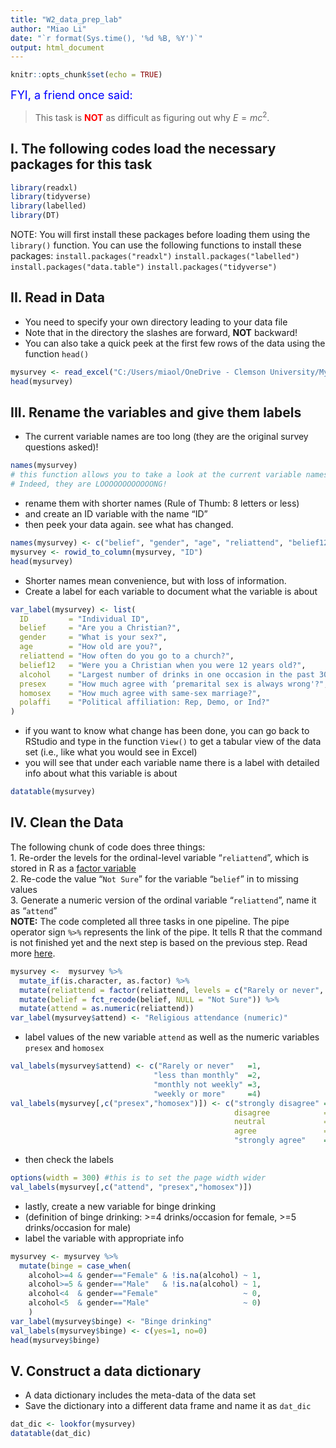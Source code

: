 ```yaml
---
title: "W2_data_prep_lab"
author: "Miao Li"
date: "`r format(Sys.time(), '%d %B, %Y')`"
output: html_document
---
```


```r
knitr::opts_chunk$set(echo = TRUE)

```
<span style="color:blue"><font size="4"> FYI, a friend once said:</font> </span>

> This task is <span style="color:red">__NOT__</span> as difficult 
> as figuring out why $E=mc^2$.

## I. The following codes load the necessary packages for this task 

```r
library(readxl)
library(tidyverse)
library(labelled)
library(DT) 
```
NOTE: You will first install these packages before loading them using the `library()` function. You can use the following functions to install these packages:
 `install.packages("readxl")`
 `install.packages("labelled")`
 `install.packages("data.table")`
 `install.packages("tidyverse")`

## II. Read in Data

* You need to specify your own directory leading to your data file
* Note that in the directory the slashes are forward, __NOT__ backward!
* You can also take a quick peek at the first few rows of the data using the function `head()`

```r
mysurvey <- read_excel("C:/Users/miaol/OneDrive - Clemson University/My Teaching/Clemson/SSCI_8010/Example_data/Survey_results.xlsx")    
head(mysurvey)    

```

## III. Rename the variables and give them labels

* The current variable names are too long (they are the original survey questions asked)! 
```r
names(mysurvey)  
# this function allows you to take a look at the current variable names. 
# Indeed, they are LOOOOOOOOOOOONG!
```

* rename them with shorter names (Rule of Thumb: 8 letters or less)
* and create an ID variable with the name "ID"
* then peek your data again. see what has changed.
```r
names(mysurvey) <- c("belief", "gender", "age", "reliattend", "belief12","alcohol","presex","homosex","polaffi")
mysurvey <- rowid_to_column(mysurvey, "ID")
head(mysurvey)
```
* Shorter names mean convenience, but with loss of information.
* Create a label for each variable to document what the variable is about
```r
var_label(mysurvey) <- list(
  ID         = "Individual ID",
  belief     = "Are you a Christian?",
  gender     = "What is your sex?",
  age        = "How old are you?",
  reliattend = "How often do you go to a church?",
  belief12   = "Were you a Christian when you were 12 years old?",
  alcohol    = "Largest number of drinks in one occasion in the past 30 days",
  presex     = "How much agree with ‘premarital sex is always wrong'?",
  homosex    = "How much agree with same-sex marriage?",
  polaffi    = "Political affiliation: Rep, Demo, or Ind?"
)
```

* if you want to know what change has been done, you can go back to RStudio and type in the function ```View()``` to get a tabular view of the data set (i.e., like what you would see in Excel)
* you will see that under each variable name there is a label with detailed info about what this variable is about
```r
datatable(mysurvey)
```

## IV. Clean the Data
The following chunk of code does three things:  \
1. Re-order the levels for the ordinal-level variable "`reliattend`", which is stored in R as a [factor variable](https://towardsdatascience.com/introduction-to-factors-in-r-dd752f732c94)  \
2. Re-code the value "`Not Sure`" for the variable "`belief`" in to missing values \
3. Generate a numeric version of the ordinal variable "`reliattend`", name it as "`attend`" \
__NOTE:__ The code completed all three tasks in one pipeline. The pipe operator sign `%>%` represents the link of the pipe. It tells R that the command is not finished yet and the next step is based on the previous step. Read more [here](https://style.tidyverse.org/pipes.html).
```r
mysurvey <-  mysurvey %>%
  mutate_if(is.character, as.factor) %>% 
  mutate(reliattend = factor(reliattend, levels = c("Rarely or never", "Less than monthly", "Monthly but not weekly", "Weekly or more"))) %>% 
  mutate(belief = fct_recode(belief, NULL = "Not Sure")) %>% 
  mutate(attend = as.numeric(reliattend)) 
var_label(mysurvey$attend) <- "Religious attendance (numeric)"
```

* label values of the new variable `attend` as well as the numeric variables `presex` and `homosex`
```r
val_labels(mysurvey$attend) <- c("Rarely or never"   =1, 
                                "less than monthly"  =2, 
                                "monthly not weekly" =3, 
                                "weekly or more"     =4) 
val_labels(mysurvey[,c("presex","homosex")]) <- c("strongly disagree" =1,
                                                  disagree            =2,
                                                  neutral             =3,
                                                  agree               =4,
                                                  "strongly agree"    =5)
```

* then check the labels

```r
options(width = 300) #this is to set the page width wider
val_labels(mysurvey[,c("attend", "presex","homosex")])
```

* lastly, create a new variable for binge drinking 
* (definition of binge drinking: >=4 drinks/occasion for female, >=5 drinks/occasion for male)
* label the variable with appropriate info

```r
mysurvey <- mysurvey %>% 
  mutate(binge = case_when(
    alcohol>=4 & gender=="Female" & !is.na(alcohol) ~ 1,
    alcohol>=5 & gender=="Male"   & !is.na(alcohol) ~ 1,
    alcohol<4  & gender=="Female"                   ~ 0,
    alcohol<5  & gender=="Male"                     ~ 0)
    )
var_label(mysurvey$binge) <- "Binge drinking"
val_labels(mysurvey$binge) <- c(yes=1, no=0)
head(mysurvey$binge)
```

## V. Construct a data dictionary 
* A data dictionary includes the meta-data of the data set
* Save the dictionary into a different data frame and name it as `dat_dic`

```r
dat_dic <- lookfor(mysurvey)  
datatable(dat_dic)
```
